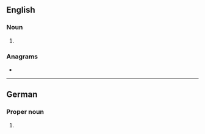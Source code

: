 {{also|einsteins}}
==English==

===Noun===
{{head|en|noun form}}

# {{plural of|en|Einstein}}

===Anagrams===
* {{anagrams|en|a=eeiinnsst|sinesetin}}

----

==German==

===Proper noun===
{{head|de|proper noun form}}

# {{inflection of|de|Einstein||nom//gen//dat//acc|p|;|gen|m|s}}